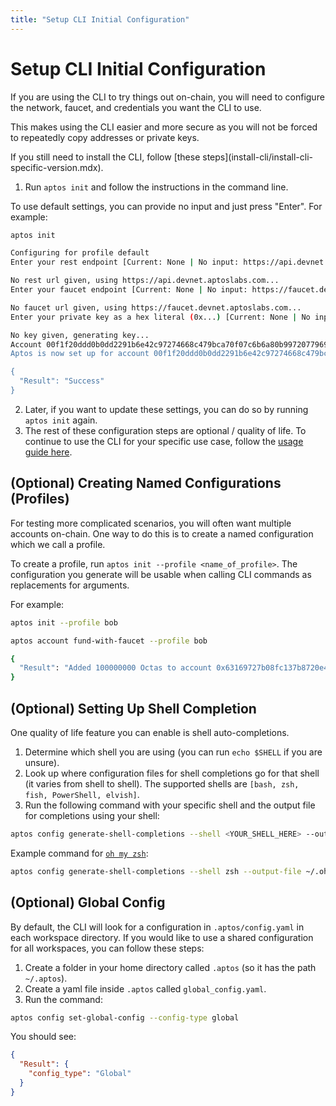 ```yaml
---
title: "Setup CLI Initial Configuration"
---
```




# Setup CLI Initial Configuration

If you are using the CLI to try things out on-chain, you will need to configure the network, faucet, and credentials you want the CLI to use.

This makes using the CLI easier and more secure as you will not be forced to repeatedly copy addresses or private keys.

<Aside type="caution">
If you still need to install the CLI, follow [these steps](install-cli/install-cli-specific-version.mdx).
</Aside>

1. Run `aptos init` and follow the instructions in the command line.
  <Aside type="note">
  To use default settings, you can provide no input and just press "Enter". For example:
  </Aside>

  ```bash filename="Terminal"
  aptos init
  ```

  ```bash filename="Output"
  Configuring for profile default
  Enter your rest endpoint [Current: None | No input: https://api.devnet.aptoslabs.com]

  No rest url given, using https://api.devnet.aptoslabs.com...
  Enter your faucet endpoint [Current: None | No input: https://faucet.devnet.aptoslabs.com]

  No faucet url given, using https://faucet.devnet.aptoslabs.com...
  Enter your private key as a hex literal (0x...) [Current: None | No input: Generate new key (or keep one if present)]

  No key given, generating key...
  Account 00f1f20ddd0b0dd2291b6e42c97274668c479bca70f07c6b6a80b99720779696 doesn't exist, creating it and funding it with 10000 coins
  Aptos is now set up for account 00f1f20ddd0b0dd2291b6e42c97274668c479bca70f07c6b6a80b99720779696!  Run `aptos help` for more information about commands

  {
    "Result": "Success"
  }
  ```

2. Later, if you want to update these settings, you can do so by running `aptos init` again.
3. The rest of these configuration steps are optional / quality of life. To continue to use the CLI for your specific use case, follow the [usage guide here](../cli.mdx#%EF%B8%8F-using-the-aptos-cli).

## (Optional) Creating Named Configurations (Profiles)

For testing more complicated scenarios, you will often want multiple accounts on-chain. One way to do this is to create a named configuration which we call a profile.

To create a profile, run `aptos init --profile <name_of_profile>`. The configuration you generate will be usable when calling CLI commands as replacements for arguments.

For example:

```bash filename="Terminal"
aptos init --profile bob
```
```bash filename="Terminal"
aptos account fund-with-faucet --profile bob
```
```bash filename="Output"
{
  "Result": "Added 100000000 Octas to account 0x63169727b08fc137b8720e451f7a90584ccce04c301e151daeadc7b8191fdfad"
}
```

## (Optional) Setting Up Shell Completion

One quality of life feature you can enable is shell auto-completions.

1. Determine which shell you are using (you can run `echo $SHELL` if you are unsure).
2. Look up where configuration files for shell completions go for that shell (it varies from shell to shell). The supported shells are `[bash, zsh, fish, PowerShell, elvish]`.
3. Run the following command with your specific shell and the output file for completions using your shell:

```bash filename="Terminal"
aptos config generate-shell-completions --shell <YOUR_SHELL_HERE> --output-file <OUTPUT_DESTINATION_FOR_YOUR_SHELL>
```

Example command for [`oh my zsh`](https://ohmyz.sh/):

```bash filename="Terminal"
aptos config generate-shell-completions --shell zsh --output-file ~/.oh-my-zsh/completions/_aptos
```

## (Optional) Global Config

By default, the CLI will look for a configuration in `.aptos/config.yaml` in each workspace directory. If you would like to use a shared configuration for all workspaces, you can follow these steps:

1. Create a folder in your home directory called `.aptos` (so it has the path `~/.aptos`).
2. Create a yaml file inside `.aptos` called `global_config.yaml`.
3. Run the command:

```bash filename="Terminal"
aptos config set-global-config --config-type global
```

You should see:

```json
{
  "Result": {
    "config_type": "Global"
  }
}
```
